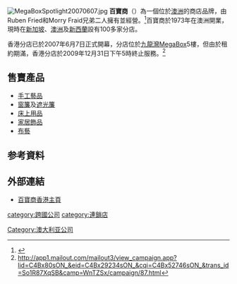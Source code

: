 [[File:MegaBoxSpotlight20070607.jpg|thumb]]
'''百寶商'''（'''{{lang|en|Spotlight}}'''）為一個位於[[澳洲|澳洲]]的商店品牌，由Ruben Fried和Morry Fraid兄弟二人擁有並經營。<ref>{{Cite web |url=http://www.spotlight.hk/about_spotlight |title=百寶商 - 關於百寶商 |access-date=2007-06-20 |archive-url=https://web.archive.org/web/20070629062125/http://www.spotlight.hk/about_spotlight |archive-date=2007-06-29 |dead-url=yes }}</ref>百寶商於1973年在澳洲開業，現時在[[新加坡|新加坡]]、[[澳洲|澳洲]]及[[新西蘭|新西蘭]]設有100多家分店。

香港分店已於2007年6月7日正式開幕，分店位於[[九龍灣|九龍灣]][[MegaBox|MegaBox]]5樓，但由於租約期滿，香港分店於2009年12月31日下午5時終止服務。<ref>http://app1.mailout.com/mailout3/view_campaign.app?lid=C4Bx80sON_&eid=C4Bx29234sON_&cqi=C4Bx52746sON_&trans_id=So1R87XqSB&camp=WnTZSx/campaign/87.html{{dead link|date=2018年4月 |bot=InternetArchiveBot |fix-attempted=yes }}</ref>

==售賣產品==
*[[手工藝品|手工藝品]]
*[[窗簾|窗簾]]及[[遮光簾|遮光簾]]
*[[床上用品|床上用品]]
*[[家居飾品|家居飾品]]
*[[布藝|布藝]]

==参考資料==
<div class="references-small">
<references />
</div>

==外部連結==
*[http://www.spotlight.hk 百寶商香港主頁] {{Wayback|url=http://www.spotlight.hk/ |date=20070607233922 }}

[[Category:澳大利亚公司|Category:澳大利亚公司]]
[[category:跨國公司|category:跨國公司]]
[[category:連鎖店|category:連鎖店]]